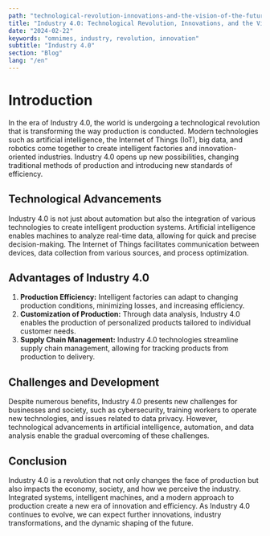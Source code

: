 ```yaml
---
path: "technological-revolution-innovations-and-the-vision-of-the-future-industry"
title: "Industry 4.0: Technological Revolution, Innovations, and the Vision of the Future Industry"
date: "2024-02-22"
keywords: "omnimes, industry, revolution, innovation"
subtitle: "Industry 4.0"
section: "Blog"
lang: "/en"
---
```


# Introduction

In the era of Industry 4.0, the world is undergoing a technological revolution that is transforming the way production is conducted. Modern technologies such as artificial intelligence, the Internet of Things (IoT), big data, and robotics come together to create intelligent factories and innovation-oriented industries. Industry 4.0 opens up new possibilities, changing traditional methods of production and introducing new standards of efficiency.

## Technological Advancements

Industry 4.0 is not just about automation but also the integration of various technologies to create intelligent production systems. Artificial intelligence enables machines to analyze real-time data, allowing for quick and precise decision-making. The Internet of Things facilitates communication between devices, data collection from various sources, and process optimization.

## Advantages of Industry 4.0

1. **Production Efficiency:** Intelligent factories can adapt to changing production conditions, minimizing losses, and increasing efficiency.
2. **Customization of Production:** Through data analysis, Industry 4.0 enables the production of personalized products tailored to individual customer needs.
3. **Supply Chain Management:** Industry 4.0 technologies streamline supply chain management, allowing for tracking products from production to delivery.

## Challenges and Development

Despite numerous benefits, Industry 4.0 presents new challenges for businesses and society, such as cybersecurity, training workers to operate new technologies, and issues related to data privacy. However, technological advancements in artificial intelligence, automation, and data analysis enable the gradual overcoming of these challenges.

## Conclusion

Industry 4.0 is a revolution that not only changes the face of production but also impacts the economy, society, and how we perceive the industry. Integrated systems, intelligent machines, and a modern approach to production create a new era of innovation and efficiency. As Industry 4.0 continues to evolve, we can expect further innovations, industry transformations, and the dynamic shaping of the future.
